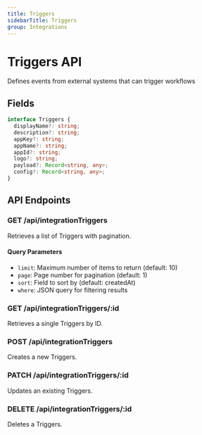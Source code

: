 ```yaml
---
title: Triggers
sidebarTitle: Triggers
group: Integrations
---
```



# Triggers API

Defines events from external systems that can trigger workflows




## Fields

```typescript
interface Triggers {
  displayName?: string;
  description?: string;
  appKey?: string;
  appName?: string;
  appId?: string;
  logo?: string;
  payload?: Record<string, any>;
  config?: Record<string, any>;
}
```




## API Endpoints

### GET /api/integrationTriggers
Retrieves a list of Triggers with pagination.

#### Query Parameters
- `limit`: Maximum number of items to return (default: 10)
- `page`: Page number for pagination (default: 1)
- `sort`: Field to sort by (default: createdAt)
- `where`: JSON query for filtering results

### GET /api/integrationTriggers/:id
Retrieves a single Triggers by ID.

### POST /api/integrationTriggers
Creates a new Triggers.

### PATCH /api/integrationTriggers/:id
Updates an existing Triggers.

### DELETE /api/integrationTriggers/:id
Deletes a Triggers.

